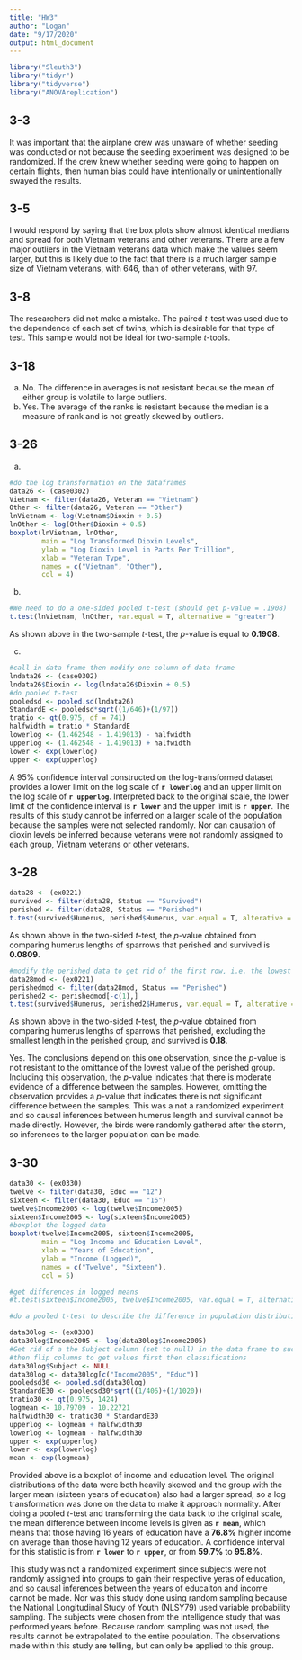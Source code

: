 ```yaml
---
title: "HW3"
author: "Logan"
date: "9/17/2020"
output: html_document
---
```



```r
library("Sleuth3")
library("tidyr")
library("tidyverse")
library("ANOVAreplication")
```

## 3-3

It was important that the airplane crew was unaware of whether seeding was conducted or not because the seeding experiment was designed to be randomized. If the crew knew whether seeding were going to happen on certain flights, then human bias could have intentionally or unintentionally swayed the results.

## 3-5

I would respond by saying that the box plots show almost identical medians and spread for both Vietnam veterans and other veterans. There are a few major outliers in the Vietnam veterans data which make the values seem larger, but this is likely due to the fact that there is a much larger sample size of Vietnam veterans, with 646, than of other veterans, with 97. 

## 3-8

The researchers did not make a mistake. The paired *t*-test was used due to the dependence of each set of twins, which is desirable for that type of test. This sample would not be ideal for two-sample *t*-tools.

## 3-18

a. No. The difference in averages is not resistant because the mean of either group is volatile to large outliers.
b. Yes. The average of the ranks is resistant because the median is a measure of rank and is not greatly skewed by outliers.

## 3-26

a.
``` r
#do the log transformation on the dataframes
data26 <- (case0302)
Vietnam <- filter(data26, Veteran == "Vietnam")
Other <- filter(data26, Veteran == "Other")
lnVietnam <- log(Vietnam$Dioxin + 0.5)
lnOther <- log(Other$Dioxin + 0.5)
boxplot(lnVietnam, lnOther,
        main = "Log Transformed Dioxin Levels",
        ylab = "Log Dioxin Level in Parts Per Trillion",
        xlab = "Veteran Type",
        names = c("Vietnam", "Other"),
        col = 4)
```

b.
``` r
#We need to do a one-sided pooled t-test (should get p-value = .1908)
t.test(lnVietnam, lnOther, var.equal = T, alternative = "greater")
```
As shown above in the two-sample *t*-test, the *p*-value is equal to __0.1908__.

c.
``` r
#call in data frame then modify one column of data frame
lndata26 <- (case0302)
lndata26$Dioxin <- log(lndata26$Dioxin + 0.5)
#do pooled t-test
pooledsd <- pooled.sd(lndata26)
StandardE <- pooledsd*sqrt((1/646)+(1/97))
tratio <- qt(0.975, df = 741)
halfwidth = tratio * StandardE
lowerlog <- (1.462548 - 1.419013) - halfwidth
upperlog <- (1.462548 - 1.419013) + halfwidth
lower <- exp(lowerlog)
upper <- exp(upperlog)
```
A 95% confidence interval constructed on the log-transformed dataset provides a lower limit on the log scale of __`r lowerlog`__ and an upper limit on the log scale of __`r upperlog`__. Interpreted back to the original scale, the lower limit of the confidence interval is __`r lower`__ and the upper limit is __`r upper`__. The results of this study cannot be inferred on a larger scale of the population because the samples were not selected randomly. Nor can causation of dioxin levels be inferred because veterans were not randomly assigned to each group, Vietnam veterans or other veterans.

## 3-28

``` r
data28 <- (ex0221)
survived <- filter(data28, Status == "Survived")
perished <- filter(data28, Status == "Perished")
t.test(survived$Humerus, perished$Humerus, var.equal = T, alterative = "two.sided")
```
As shown above in the two-sided *t*-test, the *p*-value obtained from comparing humerus lengths of sparrows that perished and survived is __0.0809__.

```r
#modify the perished data to get rid of the first row, i.e. the lowest humerus length
data28mod <- (ex0221)
perishedmod <- filter(data28mod, Status == "Perished")
perished2 <- perishedmod[-c(1),]
t.test(survived$Humerus, perished2$Humerus, var.equal = T, alterative = "two.sided")
```

As shown above in the two-sided *t*-test, the *p*-value obtained from comparing humerus lengths of sparrows that perished, excluding the smallest length in the perished group, and survived is __0.18__.

Yes. The conclusions depend on this one observation, since the *p*-value is not resistant to the omittance of the lowest value of the perished group. Including this observation, the *p*-value indicates that there is moderate evidence of a difference between the samples. However, omitting the observation provides a *p*-value that indicates there is not significant difference between the samples. This was a not a randomized experiment and so causal inferences between humerus length and survival cannot be made directly. However, the birds were randomly gathered after the storm, so inferences to the larger population can be made. 

## 3-30

```r
data30 <- (ex0330)
twelve <- filter(data30, Educ == "12")
sixteen <- filter(data30, Educ == "16")
twelve$Income2005 <- log(twelve$Income2005)
sixteen$Income2005 <- log(sixteen$Income2005)
#boxplot the logged data
boxplot(twelve$Income2005, sixteen$Income2005, 
        main = "Log Income and Education Level",
        xlab = "Years of Education",
        ylab = "Income (Logged)",
        names = c("Twelve", "Sixteen"),
        col = 5)

#get differences in logged means
#t.test(sixteen$Income2005, twelve$Income2005, var.equal = T, alternative = "two.sided")

#do a pooled t-test to describe the difference in population distributions (oonvert back to normal scale)

data30log <- (ex0330)
data30log$Income2005 <- log(data30log$Income2005)
#Get rid of a the Subject column (set to null) in the data frame to successfully calculate pooled sd
#then flip columns to get values first then classifications
data30log$Subject <- NULL
data30log <- data30log[c("Income2005", "Educ")]
pooledsd30 <- pooled.sd(data30log)
StandardE30 <- pooledsd30*sqrt((1/406)+(1/1020))
tratio30 <- qt(0.975, 1424)
logmean <- 10.79709 - 10.22721
halfwidth30 <- tratio30 * StandardE30
upperlog <- logmean + halfwidth30
lowerlog <- logmean - halfwidth30
upper <- exp(upperlog)
lower <- exp(lowerlog)
mean <- exp(logmean)
```

Provided above is a boxplot of income and education level. The original distributions of the data were both heavily skewed  and the group with the larger mean (sixteen years of education) also had a larger spread, so a log transformation was done on the data to make it approach normality. After doing a pooled *t*-test and transforming the data back to the original scale, the mean difference between income levels is given as __`r mean`__, which means that those having 16 years of education have a __76.8%__ higher income on average than those having 12 years of education. A confidence interval for this statistic is from __`r lower`__ to __`r upper`__, or from __59.7%__ to __95.8%__.  

This study was not a randomized experiment since subjects were not randomly assigned into groups to gain their respective yeras of education, and so causal inferences between the years of educaiton and income cannot be made. Nor was this study done using random sampling because the National Longitudinal Study of Youth (NLSY79) used variable probability sampling. The subjects were chosen from the intelligence study that was performed years before. Because random sampling was not used, the results cannot be extrapolated to the entire population. The observations made within this study are telling, but can only be applied to this group.
